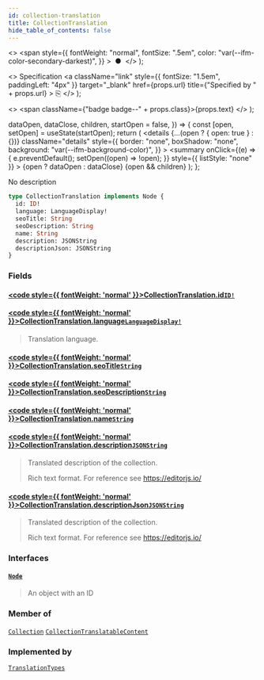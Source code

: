 ```yaml
---
id: collection-translation
title: CollectionTranslation
hide_table_of_contents: false
---
```


  <>
    <span
      style={{
        fontWeight: "normal",
        fontSize: ".5em",
        color: "var(--ifm-color-secondary-darkest)",
      }}
    >
      &nbsp;●&nbsp;
    </span>
  </>
);

  <>
    Specification
    <a
      className="link"
      style={{ fontSize: "1.5em", paddingLeft: "4px" }}
      target="\_blank"
      href={props.url}
      title={"Specified by " + props.url}
    >
      ⎘
    </a>
  </>
);

  <>
    <span className={"badge badge--" + props.class}>{props.text}</span>
  </>
);


  dataOpen,
  dataClose,
  children,
  startOpen = false,
}) => {
  const [open, setOpen] = useState(startOpen);
  return (
    <details
      {...(open ? { open: true } : {})}
      className="details"
      style={{
        border: "none",
        boxShadow: "none",
        background: "var(--ifm-background-color)",
      }}
    >
      <summary
        onClick={(e) => {
          e.preventDefault();
          setOpen((open) => !open);
        }}
        style={{ listStyle: "none" }}
      >
        {open ? dataOpen : dataClose}
      </summary>
      {open && children}
    </details>
  );
};

No description

```graphql
type CollectionTranslation implements Node {
  id: ID!
  language: LanguageDisplay!
  seoTitle: String
  seoDescription: String
  name: String
  description: JSONString
  descriptionJson: JSONString
}
```

### Fields

#### [<code style={{ fontWeight: 'normal' }}>CollectionTranslation.<b>id</b></code>](#)<Bullet />[`ID!`](../../../api-storefront/miscellaneous/scalars/id) <Badge class="secondary" text="non-null"/> <Badge class="secondary" text="scalar"/>

>

#### [<code style={{ fontWeight: 'normal' }}>CollectionTranslation.<b>language</b></code>](#)<Bullet />[`LanguageDisplay!`](../../../api-storefront/miscellaneous/objects/language-display) <Badge class="secondary" text="non-null"/> <Badge class="secondary" text="object"/>

> Translation language.

#### [<code style={{ fontWeight: 'normal' }}>CollectionTranslation.<b>seoTitle</b></code>](#)<Bullet />[`String`](../../../api-storefront/miscellaneous/scalars/string) <Badge class="secondary" text="scalar"/>

>

#### [<code style={{ fontWeight: 'normal' }}>CollectionTranslation.<b>seoDescription</b></code>](#)<Bullet />[`String`](../../../api-storefront/miscellaneous/scalars/string) <Badge class="secondary" text="scalar"/>

>

#### [<code style={{ fontWeight: 'normal' }}>CollectionTranslation.<b>name</b></code>](#)<Bullet />[`String`](../../../api-storefront/miscellaneous/scalars/string) <Badge class="secondary" text="scalar"/>

>

#### [<code style={{ fontWeight: 'normal' }}>CollectionTranslation.<b>description</b></code>](#)<Bullet />[`JSONString`](../../../api-storefront/miscellaneous/scalars/jsonstring) <Badge class="secondary" text="scalar"/>

> Translated description of the collection.
>
> Rich text format. For reference see https://editorjs.io/

#### [<code style={{ fontWeight: 'normal' }}>CollectionTranslation.<b>descriptionJson</b></code>](#)<Bullet />[`JSONString`](../../../api-storefront/miscellaneous/scalars/jsonstring) <Badge class="secondary" text="deprecated"/> <Badge class="secondary" text="scalar"/>

> <Badge
>   class="warning"
>   text="DEPRECATED: This field will be removed in Saleor 4.0. Use the `description` field instead."
> />
>
> Translated description of the collection.
>
> Rich text format. For reference see https://editorjs.io/

### Interfaces

#### [`Node`](../../../api-storefront/miscellaneous/interfaces/node) <Badge class="secondary" text="interface"/>

> An object with an ID

### Member of

[`Collection`](../../../api-storefront/products/objects/collection) <Badge class="secondary" text="object"/><Bullet />[`CollectionTranslatableContent`](../../../api-storefront/products/objects/collection-translatable-content) <Badge class="secondary" text="object"/>

### Implemented by

[`TranslationTypes`](../../../api-storefront/miscellaneous/unions/translation-types) <Badge class="secondary" text="union"/>
